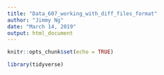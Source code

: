 ```yaml
---
title: "Data_607_working_with_diff_files_format"
author: "Jimmy Ng"
date: "March 14, 2019"
output: html_document
---
```


```r
knitr::opts_chunk$set(echo = TRUE)
```


```r
library(tidyverse)
```


```r

```

